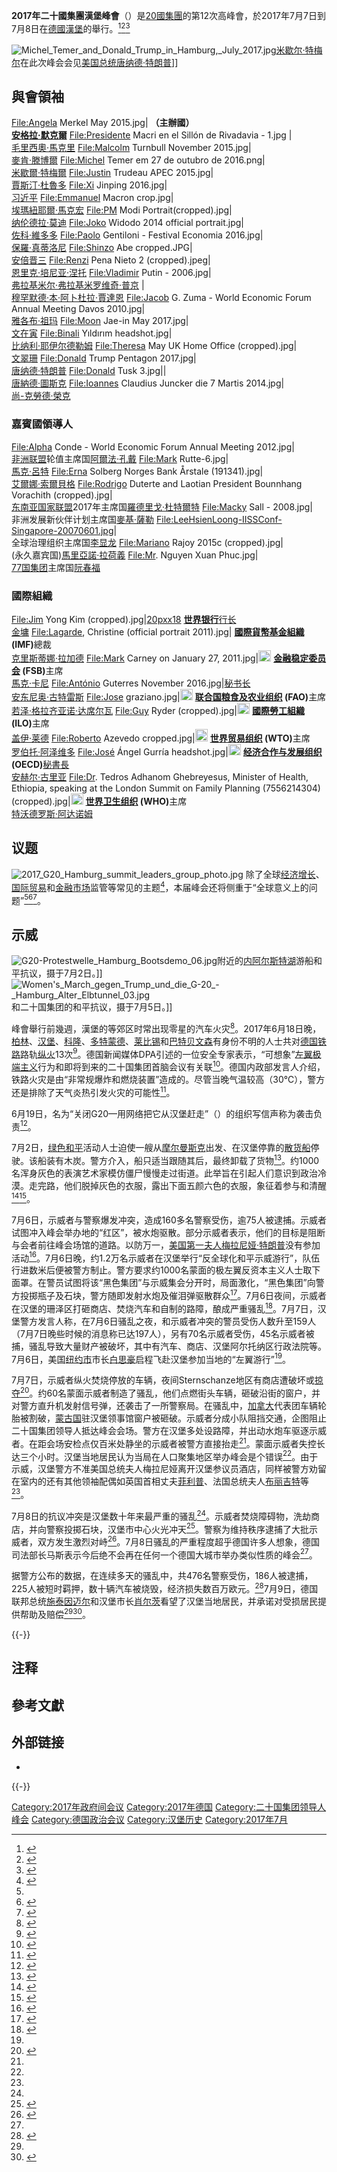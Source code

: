 {{NoteTA
|G1= PoliticiansUK
|1=zh-hans:埃马纽埃尔·马克龙;zh-tw:艾曼紐·馬克宏;zh-hk:伊曼努爾·馬克龍;zh-hant:埃馬紐埃爾·馬克龍;
|2=zh:默克爾;zh-hans:默克尔;zh-hk:默克爾;zh-tw:梅克爾;
}}
{{Infobox summit
| Name = 2017年二十國集團漢堡峰會
| image = G20 2017 logo.svg
| country      = {{GER}}
| venues       = 
| cities       = [[汉堡|汉堡]]
| date         = {{Start date|2017|7|7}} — {{End date|2017|7|8}} 
| chairperson  = 
| participants = [[20國集團|20國集團]]
| precedes     = [[2018年二十國集團峰會|2018年二十國集團峰會]]
| follows      = [[2016年二十国集团杭州峰会|2016年二十国集团杭州峰会]]
}}

'''2017年二十國集團漢堡峰會'''（{{lang-en|2017 G20 Hamburg summit}}）是[[二十國集團|20國集團]]的第12次高峰會，於2017年7月7日到7月8日在[[德国|德國]][[汉堡|漢堡]]的{{link-en|漢堡國際會展中心|Hamburg Messe}}舉行。<ref>{{cite news|title=2017年G20峰會 將在德國漢堡舉行|url=http://www.chinatimes.com/realtimenews/20160611004543-260408|publisher=中國時報|date=2016-06-11|author=蔡育崡|accessdate=2017-07-31|language=zh-hant|archive-date=2017-03-29|archive-url=https://web.archive.org/web/20170329211340/http://www.chinatimes.com/realtimenews/20160611004543-260408|dead-url=no}}</ref><ref>{{cite web|title=Germany to Make Refugees Priority for G20|publisher=Handelsblatt Global Edition|url=https://global.handelsblatt.com/edition/481/ressort/politics/article/germany-to-make-refugees-priority-for-g20|date=2016-07-28|author=KEVIN P. HOFFMANN，KEVIN O'BRIEN|accessdate=2016-07-31|language=en|archive-date=2016-07-29|archive-url=https://web.archive.org/web/20160729151927/https://global.handelsblatt.com/edition/481/ressort/politics/article/germany-to-make-refugees-priority-for-g20|dead-url=no}}</ref><ref>{{cite web|title=Die Agenda reicht von Flucht bis Energiewende|publisher=Tagesspiegel|url=http://www.tagesspiegel.de/wirtschaft/deutschlands-g20-praesidentschaft-2017-die-agenda-reicht-von-flucht-bis-energiewende/13936040.html|date=2016-07-28|author=KEVIN P. HOFFMANN|accessdate=2016-07-31|language=de|archive-date=2016-07-30|archive-url=https://web.archive.org/web/20160730020904/http://www.tagesspiegel.de/wirtschaft/deutschlands-g20-praesidentschaft-2017-die-agenda-reicht-von-flucht-bis-energiewende/13936040.html|dead-url=no}}</ref>

[[File:Michel_Temer_and_Donald_Trump_in_Hamburg,_July_2017.jpg|thumb]][[米歇爾·特梅爾|米歇尔·特梅尔]]在此次峰会会见[[美国总统|美国总统]][[唐納·川普|唐纳德·特朗普]]]]

== 與會領袖 ==
<gallery class="center" classes="center">
File:Angela Merkel May 2015.jpg|'''{{GER}}''' '''（主辦國）'''<br>'''[[安格拉·默克爾|安格拉·默克爾]]'''
File:Presidente Macri en el Sillón de Rivadavia - 1.jpg |'''{{ARG}}'''<br />[[毛里西奧·馬克里|毛里西奧·馬克里]]
File:Malcolm Turnbull November 2015.jpg|'''{{AUS}}'''<br />[[麥肯·滕博爾|麥肯·滕博爾]]
File:Michel Temer em 27 de outubro de 2016.png|'''{{BRA}}'''<br />[[米歇爾·特梅爾|米歇爾·特梅爾]]
File:Justin Trudeau APEC 2015.jpg|'''{{CAN}}'''<br />[[賈斯汀·杜魯多|賈斯汀·杜魯多]]
File:Xi Jinping 2016.jpg|'''{{PRC}}'''<br>[[习近平|习近平]]
File:Emmanuel Macron crop.jpg|'''{{FRA}}'''<br />[[埃瑪紐耶爾·馬克宏|埃瑪紐耶爾·馬克宏]]
File:PM Modi Portrait(cropped).jpg|'''{{IND}}'''<br />[[纳伦德拉·莫迪|纳伦德拉·莫迪]]
File:Joko Widodo 2014 official portrait.jpg|'''{{IDN}}'''<br />[[佐科·維多多|佐科·維多多]]
File:Paolo Gentiloni - Festival Economia 2016.jpg|'''{{ITA}}'''<br>[[保羅·真蒂洛尼|保羅·真蒂洛尼]]
File:Shinzo Abe cropped.JPG|'''{{JPN}}'''<br />[[安倍晋三|安倍晋三]]
File:Renzi Pena Nieto 2 (cropped).jpeg|'''{{MEX}}'''<br />[[恩里克·培尼亚·涅托|恩里克·培尼亚·涅托]]
File:Vladimir Putin - 2006.jpg|'''{{RUS}}'''<br />[[弗拉基米尔·弗拉基米罗维奇·普京|弗拉基米尔·弗拉基米罗维奇·普京]]
|'''{{SAU}}'''<br />[[穆罕默德·本·阿卜杜拉·賈達恩|穆罕默德·本·阿卜杜拉·賈達恩]]{{notetag|[[沙特国王|沙特国王]][[萨勒曼·本·阿卜杜勒-阿齐兹·阿勒沙特|萨勒曼·本·阿卜杜勒-阿齐兹·阿勒沙特]]取消了参加会议的计划，代由经济部长出席，官方尚未给出原因<ref>{{Cite News| url=https://www.rferl.org/a/saudi-king-cancels-g20-germany/28593693.html| title=Saudi King Cancels Plans To Attend G20 Summit In Germany| date=2017-07-03| publisher=Radio Free Europe/Radio Liberty| accessdate=2017-07-08| archive-date=2019-03-31| archive-url=https://web.archive.org/web/20190331204402/https://www.rferl.org/a/saudi-king-cancels-g20-germany/28593693.html| dead-url=no}}</ref>。}}
File:Jacob G. Zuma - World Economic Forum Annual Meeting Davos 2010.jpg|'''{{SAF}}'''<br />[[雅各布·祖玛|雅各布·祖玛]]
File:Moon Jae-in May 2017.jpg|'''{{ROK}}'''<br />[[文在寅|文在寅]]
File:Binali Yıldırım headshot.jpg|'''{{TUR}}'''<br />[[比纳利·耶伊尔德勒姆|比纳利·耶伊尔德勒姆]]
File:Theresa May UK Home Office (cropped).jpg|'''{{UK}}'''<br />[[文翠珊|文翠珊]]
File:Donald Trump Pentagon 2017.jpg|'''{{USA}}'''<br />[[唐纳德·特朗普|唐纳德·特朗普]]
File:Donald Tusk 3.jpg|{{flagicon|EU}}|'''{{EU}}'''<br>[[唐納德·圖斯克|唐納德·圖斯克]]
File:Ioannes Claudius Juncker die 7 Martis 2014.jpg|'''{{EU}}'''<br>[[尚-克勞德·榮克|尚-克勞德·榮克]]
</gallery>

=== 嘉賓國領導人 ===
<gallery class="center">
File:Alpha Conde - World Economic Forum Annual Meeting 2012.jpg|'''{{GIN}}'''<br>[[非洲联盟|非洲联盟]]轮值主席国[[阿爾法·孔戴|阿爾法·孔戴]]
File:Mark Rutte-6.jpg|'''{{NLD}}'''<br>[[馬克·呂特|馬克·呂特]]
File:Erna Solberg Norges Bank Årstale (191341).jpg|'''{{NOR}}'''<br>[[艾爾娜·索爾貝格|艾爾娜·索爾貝格]]
File:Rodrigo Duterte and Laotian President Bounnhang Vorachith (cropped).jpg|'''{{PHL}}'''<br>[[东南亚国家联盟|东南亚国家联盟]]2017年主席国[[羅德里戈·杜特爾特|羅德里戈·杜特爾特]]
File:Macky Sall - 2008.jpg|'''{{SEN}}'''<br>非洲发展新伙伴计划主席国[[麥基·薩勒|麥基·薩勒]]
File:LeeHsienLoong-IISSConf-Singapore-20070601.jpg|'''{{SGP}}'''<br>全球治理组织主席国[[李显龙|李显龙]]
File:Mariano Rajoy 2015c (cropped).jpg|'''{{ESP}}'''<br>(永久嘉宾国)[[馬里亞諾·拉荷義|馬里亞諾·拉荷義]]
File:Mr. Nguyen Xuan Phuc.jpg|'''{{VNM}}'''<br>[[77国集团|77国集团]]主席国[[阮春福|阮春福]]
</gallery>

=== 國際組織 ===
<gallery class="center" classes="center">
File:Jim Yong Kim (cropped).jpg|[[Image:The_World_Bank_logo.svg|20pxx18]] '''[[世界银行|世界银行]]'''[[世界银行行长|行长]]<br />[[金墉|金墉]]
File:Lagarde, Christine (official portrait 2011).jpg|<!-- 注释出：[[File:International_Monetary_Fund_logo.svg|20x18px]] -->'''[[國際貨幣基金組織|國際貨幣基金組織]] (IMF)'''總裁<br />[[克里斯蒂娜·拉加德|克里斯蒂娜·拉加德]]
File:Mark Carney on January 27, 2011.jpg|[[File:Fsb-logo.svg|20x18px]] '''[[金融稳定委员会|金融稳定委员会]] (FSB)'''主席<br />[[馬克·卡尼|馬克·卡尼]]
File:António Guterres November 2016.jpg|'''{{UNO}}'''[[联合国秘书长|秘书长]]<br />[[安东尼奥·古特雷斯|安东尼奥·古特雷斯]]
File:Jose graziano.jpg|[[File:FAO_logo.svg|20x18px]] '''[[联合国粮食及农业组织|联合国粮食及农业组织]] (FAO)'''主席<br />[[若泽·格拉齐亚诺·达席尔瓦|若泽·格拉齐亚诺·达席尔瓦]]
File:Guy Ryder (cropped).jpg|[[File:Flag_OIT.svg|20x18px]] '''[[國際勞工組織|國際勞工組織]] (ILO)'''主席<br />[[盖伊·莱德|盖伊·莱德]] 
File:Roberto Azevedo cropped.jpg|[[File:Logo_WTO-OMC.svg|20px]] '''[[世界贸易组织|世界贸易组织]] (WTO)'''主席<br />[[罗伯托·阿泽维多|罗伯托·阿泽维多]]
File:José Ángel Gurría headshot.jpg|[[File:OECD_Logo.svg|20x18px]] '''[[经济合作与发展组织|经济合作与发展组织]] (OECD)'''[[秘書長|秘書長]]<br />[[安赫尔·古里亚|安赫尔·古里亚]]
File:Dr. Tedros Adhanom Ghebreyesus, Minister of Health, Ethiopia, speaking at the London Summit on Family Planning (7556214304) (cropped).jpg|[[File:Flag_of_WHO.svg|20x18px]] '''[[世界卫生组织|世界卫生组织]] (WHO)'''主席<br>[[特沃德罗斯·阿达诺姆|特沃德罗斯·阿达诺姆]]
</gallery>

== 议题 ==
[[File:2017_G20_Hamburg_summit_leaders_group_photo.jpg|thumb]]
除了全球[[经济增长|经济增长]]、[[国际贸易|国际贸易]]和[[金融市场|金融市场]]监管等常见的主题<ref name="auto">{{cite news |url=https://www.g20.org/Webs/G20/EN/G20/Agenda/agenda_node.html |work=G20.org |location=Berlin |title=The G20 Presidency 2017 at a Glance |first=of Germany |last=The Federal Government |date=2016-12-01 |accessdate=2017-07-06 |deadurl=yes |archiveurl=https://web.archive.org/web/20170706224916/https://www.g20.org/Webs/G20/EN/G20/Agenda/agenda_node.html |archivedate=2017-07-06 |df= }}</ref>，本届峰会还将侧重于“全球意义上的问题”<ref name="auto"/><ref name="auto1">{{cite news |url=http://amnt.org/wp-content/uploads/2017/07/G20-Nations-Shifting-the-Trillions__RAF__Q3-2017.pdf |work=Revue Analyse Financière |location=Paris |title=G20 Nations Shifting the Trillions: Impact Investing, Green Infrastructure and Inclusive Growth |first=M. Nicolas J. |last=Firzli |date=2017-07-07 |accessdate=2017-07-07 |archive-date=2017-08-02 |archive-url=https://web.archive.org/web/20170802004444/http://amnt.org/wp-content/uploads/2017/07/G20-Nations-Shifting-the-Trillions__RAF__Q3-2017.pdf |dead-url=no }}</ref><ref>{{Cite news |url=http://www.81.cn/2017zt/2017-07/06/content_7665936.htm |title=关于G20，你需要知道的几件事 - 中国军网 |accessdate=2021-11-12 |archive-date=2021-11-12 |archive-url=https://web.archive.org/web/20211112052923/http://www.81.cn/2017zt/2017-07/06/content_7665936.htm |dead-url=no }}</ref>。

== 示威 ==
[[File:G20-Protestwelle_Hamburg_Bootsdemo_06.jpg|thumb]]附近的[[内阿尔斯特湖|内阿尔斯特湖]]游船和平抗议，摄于7月2日。]]
[[File:Women's_March_gegen_Trump_und_die_G-20_-_Hamburg_Alter_Elbtunnel_03.jpg|thumb]]和二十国集团的和平抗议，摄于7月5日。]]

峰會舉行前幾週，漢堡的{{le|白沙岛 (德国)|Blankenese|白沙岛}}等郊区时常出现零星的汽车火灾<ref>{{cite web| url=http://www.mopo.de/hamburg/brand-anschlaege-in-blankenese-vier-luxus-autos-am-falkensteiner-ufer-angezuendet-26286404| title=Brand-Anschläge in Blankenese Vier Luxus-Autos am Falkensteiner Ufer angezündet| trans-title=Brand attacks in Blankenese, Four luxury cars on Falkensteiner Ufer fired| website=mopo.de| date=2017-03-31| accessdate=2017-07-08| archive-date=2017-09-10| archive-url=https://web.archive.org/web/20170910043127/http://www.mopo.de/hamburg/brand-anschlaege-in-blankenese-vier-luxus-autos-am-falkensteiner-ufer-angezuendet-26286404| dead-url=no}}</ref>。2017年6月18日晚，[[柏林|柏林]]、[[汉堡|汉堡]]、[[科隆|科隆]]、[[多特蒙德|多特蒙德]]、[[莱比锡|莱比锡]]和[[巴特贝文森|巴特贝文森]]有身份不明的人士共对[[德国铁路|德国铁路]]路轨[[纵火|纵火]]13次<ref>{{cite web| url=http://www.rundschau-online.de/politik/stoerungen-nach-anschlaegen-auf-bahn-weitgehend-behoben-27817118| title=Störungen nach Anschlägen auf Bahn weitgehend behoben| website=rundschau-online.de| date=2017-06-20| accessdate=2017-07-08| archive-date=2019-02-14| archive-url=https://web.archive.org/web/20190214195910/https://www.rundschau-online.de/politik/stoerungen-nach-anschlaegen-auf-bahn-weitgehend-behoben-27817118| dead-url=no}}</ref>。德国新闻媒体DPA引述的一位安全专家表示，“可想象”[[极左派|左翼极端主义]]行为和即将到来的二十国集团首脑会议有关联<ref>{{cite web| url=http://www.sify.com/news/arson-attacks-hit-german-railway-network-news-others-rgtwaaahdabff.html| title=Arson attacks hit German railway network| date=2017-06-19| publisher=Sify News| accessdate=2017-07-08| archive-date=2019-02-14| archive-url=https://web.archive.org/web/20190214195908/http://www.sify.com/news/arson-attacks-hit-german-railway-network-news-others-rgtwaaahdabff.html| dead-url=no}}</ref>。德国内政部发言人介绍，铁路火灾是由“非常规爆炸和燃烧装置”造成的。尽管当晚气温较高（30℃），警方还是排除了天气炎热引发火灾的可能性<ref>{{cite news| first=Philip| last=Oltermann| url=https://www.theguardian.com/world/2017/jun/19/germany-investigates-possible-political-motive-for-rail-arson-attacks| title=Germany investigates possible political motive for rail arson attacks| publisher=The Guardian| date=2017-06-18| accessdate=2017-07-08| archive-date=2017-07-07| archive-url=https://web.archive.org/web/20170707193008/https://www.theguardian.com/world/2017/jun/19/germany-investigates-possible-political-motive-for-rail-arson-attacks| dead-url=no}}</ref>。

6月19日，名为“关闭G20—用网络把它从汉堡赶走”（{{lang|de|Shutdown G20 – Hamburg vom Netz nehmen!}}）的组织写信声称为袭击负责<ref>{{cite web| url=https://linksunten.indymedia.org/de/node/215862| first=Matthias| last=Puppe| title=Brandanschläge auf Bahnstrecken – Bekennerschreiben zum G20-Gipfel| publisher=Indymedia| date=2017-06-19}}{{dead link|date=2017年11月 |bot=InternetArchiveBot |fix-attempted=yes }}</ref>。

7月2日，[[绿色和平|绿色和平]]活动人士迫使一艘从[[摩尔曼斯克|摩尔曼斯克]]出发、在汉堡停靠的[[散货船|散货船]]停驶。该船装有木炭。警方介入，船只适当跟随其后，最终卸载了货物<ref>{{cite web| url=http://news.trust.org/item/20170702091500-uv9ds/| title=Greenpeace activists ride along the Golden Opportunity ship carrying coal as part of protests ahead of the upcoming G20 summit in Hamburg| date=2017-07-02| publisher=Reuters| first=Hannibal| last=Hanschke| accessdate=2017-07-08| archive-date=2017-07-02| archive-url=https://web.archive.org/web/20170702110330/http://news.trust.org/item/20170702091500-uv9ds| dead-url=no}}</ref>。约1000名浑身灰色的表演艺术家模仿僵尸慢慢走过街道。此举旨在引起人们意识到政治冷漠。走完路，他们脱掉灰色的衣服，露出下面五颜六色的衣服，象征着参与和清醒<ref>{{cite web|url=http://globalnews.ca/news/3577680/zombie-protesters-hamburg-g20-summit/|title=Zombie-like protesters march through Hamburg ahead of G20 Summit: In photos|author=|date=|website=globalnews.ca|accessdate=2017-07-07|archive-date=2017-07-06|archive-url=https://web.archive.org/web/20170706034507/http://globalnews.ca/news/3577680/zombie-protesters-hamburg-g20-summit/|dead-url=no}}</ref><ref>{{cite web|url=http://www.euronews.com/2017/07/05/march-of-the-undead-hits-hamburg-ahead-of-g10-summit|title='Zombie March' hits Hamburg ahead of G20 summit|author=|date=2017-07-05|website=euronews|accessdate=2017-07-07|archive-date=2017-07-07|archive-url=https://web.archive.org/web/20170707015226/http://www.euronews.com/2017/07/05/march-of-the-undead-hits-hamburg-ahead-of-g10-summit|dead-url=no}}</ref>。

7月6日，示威者与警察爆发冲突，造成160多名警察受伤，逾75人被逮捕。示威者试图冲入峰会举办地的“红区”，被水炮驱散。部分示威者表示，他们的目标是阻断与会者前往峰会场馆的道路。以防万一，[[美国第一夫人|美国第一夫人]][[梅拉尼娅·特朗普|梅拉尼娅·特朗普]]没有参加活动<ref>{{cite web|last1=Fox|first1=Kara|title=G20 protesters attempt to disrupt summit|url=http://www.cnn.com/2017/07/07/europe/g20-hamburg-protests/index.html|website=cnn.com|publisher=CNN|accessdate=2017-07-07|archive-date=2017-07-07|archive-url=https://web.archive.org/web/20170707075343/http://www.cnn.com/2017/07/07/europe/g20-hamburg-protests/index.html|dead-url=no}}</ref>。7月6日晚，约1.2万名示威者在汉堡举行“反全球化和平示威游行”，队伍行进数米后便被警方制止。警方要求约1000名蒙面的极左翼反资本主义人士取下面罩。在警员试图将该“黑色集团”与示威集会分开时，局面激化，“黑色集团”向警方投掷瓶子及石块，警方随即发射水炮及催泪弹驱散群众<ref name=chixu>{{Cite web |url = http://www.guancha.cn/global-news/2017_07_08_417138.shtml |title = 德国抗议G20持续：196名警察受伤，部分领导人与会迟到 |author =  |date = 2017-07-08 |publisher = 观察者网 |language =  |accessdate =  |quote =  |archive-date = 2017-07-11 |archive-url = https://web.archive.org/web/20170711043616/http://www.guancha.cn/global-news/2017_07_08_417138.shtml |dead-url = no }}</ref>。7月6日夜间，示威者在汉堡的珊泽区打砸商店、焚烧汽车和自制的路障，酿成严重骚乱<ref name=neizhan>{{Cite web |url = http://www.guancha.cn/europe/2017_07_12_417705.shtml |title = G20峰会过后汉堡如遭“内战” 当地人自发上街“清理战场” |author =  |date = 2017-07-12 |publisher = 观察者网 |language =  |accessdate =  |quote =  |archive-date = 2017-07-15 |archive-url = https://web.archive.org/web/20170715184816/http://www.guancha.cn/europe/2017_07_12_417705.shtml |dead-url = no }}</ref>。7月7日，汉堡警方发言人称，在7月6日骚乱之夜，和示威者冲突的警员受伤人数升至159人（7月7日晚些时候的消息称已达197人），另有70名示威者受伤，45名示威者被捕，骚乱导致大量财产被破坏，其中有汽车、商店、汉堡阿尔托纳区行政法院等。7月6日，美国[[纽约市|纽约市]]市长[[白思豪|白思豪]]启程飞赴汉堡参加当地的“左翼游行”<ref name=chixu/>。

7月7日，示威者纵火焚烧停放的车辆，夜间Sternschanze地区有商店遭破坏或[[掠夺|掠夺]]<ref name=":0">{{Cite news|url=http://www.zeit.de/news/2017-07/08/g20-brennende-barrikaden-und-gepluenderte-geschaefte-08015002|title=G20: Anarchie im Schanzenviertel überschattet G20-Gipfel|date=2017-07-08|work=Die Zeit|access-date=2017-07-08|language=de|issn=0044-2070|archive-url=https://web.archive.org/web/20170711135007/http://www.zeit.de/news/2017-07/08/g20-brennende-barrikaden-und-gepluenderte-geschaefte-08015002|archive-date=2017-07-11|dead-url=yes}}</ref>。约60名蒙面示威者制造了骚乱，他们点燃街头车辆，砸破沿街的窗户，并对警方直升机发射信号弹，还袭击了一所警察局。在骚乱中，[[加拿大|加拿大]]代表团车辆轮胎被割破，[[蒙古国|蒙古国]]驻汉堡领事馆窗户被砸破。示威者分成小队阻挡交通，企图阻止二十国集团领导人抵达峰会会场。警方在汉堡多处设路障，并出动水炮车驱逐示威者。在距会场安检点仅百米处静坐的示威者被警方直接抬走<ref name=chixu/>。蒙面示威者失控长达三个小时。汉堡当地居民认为当局在人口聚集地区举办峰会是个错误<ref name=":0" />。由于示威，汉堡警方不准美国总统夫人梅拉尼娅离开汉堡参议员酒店，同样被警方劝留在室内的还有其他领袖配偶如英国首相丈夫[[菲利普·梅|菲利普]]、法国总统夫人[[布丽吉特·托涅|布丽吉特]]等<ref name=chixu/>。

7月8日的抗议冲突是汉堡数十年来最严重的骚乱<ref name=neizhan/>。示威者焚烧障碍物，洗劫商店，并向警察投掷石块，汉堡市中心火光冲天<ref>{{Cite web |url = http://mini.eastday.com/a/170710094622784.html |title = 德国民众抗议汉堡G20峰会 警民大战一团糟 |author =  |date = 2017-07-10 |publisher = 东方头条 |language =  |accessdate =  |quote =  |archive-date = 2019-02-14 |archive-url = https://web.archive.org/web/20190214195908/http://mini.eastday.com/a/170710094622784.html |dead-url = yes }}</ref>。警察为维持秩序逮捕了大批示威者，双方发生激烈对峙<ref>{{Cite web  |url =http://news.ifeng.com/a/20170710/51403923_0.shtml  |title =G20峰会落幕但骚乱仍在继续 汉堡市长愁坏了  |author =  |date =2017-07-10  |publisher =凤凰网  |language =  |accessdate =  |quote =  |archive-date =2019-02-14  |archive-url =https://web.archive.org/web/20190214195909/http://news.ifeng.com/a/20170710/51403923_0.shtml  |dead-url =no  }}</ref>。7月8日骚乱的严重程度超乎德国许多人想象，德国司法部长马斯表示今后绝不会再在任何一个德国大城市举办类似性质的峰会<ref name=neizhan/>。

据警方公布的数据，在连续多天的骚乱中，共476名警察受伤，186人被逮捕，225人被短时羁押，数十辆汽车被烧毁，经济损失数百万欧元。<ref>{{Cite news |url=https://world.huanqiu.com/article/9CaKrnK3Yfd |title=G20峰会落幕冲突不止 近500名德国警员受伤 |accessdate=2021-11-12 |archive-date=2021-11-12 |archive-url=https://web.archive.org/web/20211112051141/https://world.huanqiu.com/article/9CaKrnK3Yfd |dead-url=no }}</ref>7月9日，德国联邦总统[[弗兰克-瓦尔特·施泰因迈尔|施泰因迈尔]]和汉堡市长[[奥拉夫·绍尔茨|肖尔茨]]看望了汉堡当地居民，并承诺对受损居民提供帮助及赔偿<ref name=neizhan/><ref>{{Cite news |url=https://cnews.chinadaily.com.cn/a/201908/20/WS5d5ca260a31099ab995dab0a.html |title=动真格！止暴制乱欧美国家手段多 |last=吴艳鹏 |accessdate=2021-11-12 |archive-date=2021-11-12 |archive-url=https://web.archive.org/web/20211112051146/https://cnews.chinadaily.com.cn/a/201908/20/WS5d5ca260a31099ab995dab0a.html |dead-url=no }}</ref>。

{{-}}

== 注释 ==
<div class="references-small">
{{notefoot}}
</div>

== 參考文獻 ==
{{Reflist|2}}

== 外部链接 ==
*{{official website|http://www.g20.org}}

{{-}}
{{G-20 leaders' summits}}

[[Category:2017年政府间会议|Category:2017年政府间会议]]
[[Category:2017年德国|Category:2017年德国]]
[[Category:二十国集团领导人峰会|Category:二十国集团领导人峰会]]
[[Category:德国政治会议|Category:德国政治会议]]
[[Category:汉堡历史|Category:汉堡历史]]
[[Category:2017年7月|Category:2017年7月]]